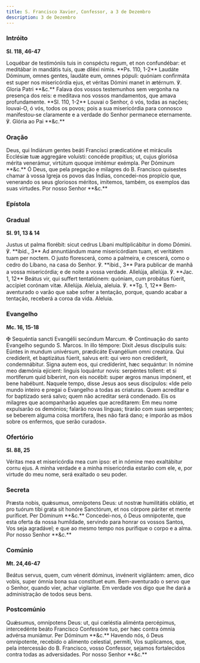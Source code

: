 ```yaml
---
title: S. Francisco Xavier, Confessor, a 3 de Dezembro
description: 3 de Dezembro
---
```


### Intróito

**Sl. 118, 46-47**

<div class="grid grid-cols-2 gap-5">
  <span class="text-justify">
    Loquébar de testimóniis tuis in conspéctu regum, et non confundébar: et
    meditábar in mandátis tuis, quæ diléxi nimis. **Ps. 110, 1-2** Laudáte
    Dóminum, omnes gentes, laudáte eum, omnes pópuli: quóniam confirmáta est
    super nos misericórdia ejus, et véritas Dómini manet in ætérnum. ℣. Gloria
    Patri **&c.**
  </span>
  <span class="text-justify">
    Falava dos vossos testemunhos sem vergonha na presença dos reis: e meditava
    nos vossos mandamentos, que amava profundamente. **Sl. 110, 1-2** Louvai o
    Senhor, ó vós, todas as nações; louvai-O, ó vós, todos os povos; pois a sua
    misericórdia para connosco manifestou-se claramente e a verdade do Senhor
    permanece eternamente. ℣. Glória ao Pai **&c.**
  </span>
</div>

### Oração

<div class="grid grid-cols-2 gap-5">
  <span class="text-justify">
    Deus, qui Indiárum gentes beáti Francísci prædicatióne et miráculis Ecclésiæ
    tuæ aggregáre voluísti: concéde propítius; ut, cujus gloriósa mérita
    venerámur, virtútum quoque imitémur exémpla. Per Dóminum **&c.**
  </span>
  <span class="text-justify">
    Ó Deus, que pela pregação e milagres do B. Francisco quisestes chamar à
    vossa Igreja os povos das Índias, concedei-nos propício que, venerando os
    seus gloriosos méritos, imitemos, também, os exemplos das suas virtudes. Por
    nosso Senhor **&c.**
  </span>
</div>

### Epístola


<LinkCard href="/missal/santos/11-30#epístola" title="S. André, Apóstolo" />

### Gradual

**Sl. 91, 13 & 14**

<div class="grid grid-cols-2 gap-5">
  <span class="text-justify">
    Justus ut palma florébit: sicut cedrus Líbani multiplicábitur in domo
    Dómini. ℣. **ibid., 3** Ad annuntiándum mane misericórdiam tuam, et
    veritátem tuam per noctem.
  </span>
  <span class="text-justify">
    O justo florescerá, como a palmeira, e crescerá, como o cedro do Líbano, na
    casa do Senhor. ℣. **ibid., 3** Para publicar de manhã a vossa misericórdia;
    e de noite a vossa verdade.
  </span>
  <span class="text-justify">
    Allelúja, allelúja. ℣. **Jac. 1, 12** Beátus vir, qui suffert tentatiónem:
    quóniam, cum probátus fúerit, accípiet corónam vitæ. Allelúja.
  </span>
  <span class="text-justify">
    Aleluia, aleluia. ℣. **Tg. 1, 12** Bem-aventurado o varão que sabe sofrer a
    tentação, porque, quando acabar a tentação, receberá a coroa da vida.
    Aleluia.
  </span>
</div>

### Evangelho

**Mc. 16, 15-18**

<div class="grid grid-cols-2 gap-5">
  <span class="text-justify">
    <span class="text-red-500">✠</span> Sequéntia sancti Evangélii secúndum
    Marcum.
  </span>
  <span class="text-justify">
    <span class="text-red-500">✠</span> Continuação do santo Evangelho segundo
    S. Marcos.
  </span>
  <span class="text-justify">
    In illo témpore: Dixit Jesus discípulis suis: Eúntes in mundum univérsum,
    prædicáte Evangélium omni creatúra. Qui credíderit, et baptizátus fúerit,
    salvus erit: qui vero non credíderit, condemnábitur. Signa autem eos, qui
    credíderint, hæc sequántur: In nómine meo dæmónia ejícient: linguis
    loquántur novis: serpéntes tollent: et si mortíferum quid bíberint, non eis
    nocébit: super ægros manus impónent, et bene habébunt.
  </span>
  <span class="text-justify">
    Naquele tempo, disse Jesus aos seus discípulos: «Ide pelo mundo inteiro e
    pregai o Evangelho a todas as criaturas. Quem acreditar e for baptizado será
    salvo; quem não acreditar será condenado. Eis os milagres que acompanharão
    aqueles que acreditarem: Em meu nome expulsarão os demónios; falarão novas
    línguas; tirarão com suas serpentes; se beberem alguma coisa mortífera, lhes
    não fará dano; e imporão as mãos sobre os enfermos, que serão curados».
  </span>
</div>

### Ofertório

**Sl. 88, 25**

<div class="grid grid-cols-2 gap-5">
  <span class="text-justify">
    Véritas mea et misericórdia mea cum ipso: et in nómine meo exaltábitur cornu
    ejus.
  </span>
  <span class="text-justify">
    A minha verdade e a minha misericórdia estarão com ele, e, por virtude do
    meu nome, será exaltado o seu poder.
  </span>
</div>

### Secreta

<div class="grid grid-cols-2 gap-5">
  <span class="text-justify">
    Præsta nobis, quǽsumus, omnípotens Deus: ut nostræ humilitátis oblátio, et
    pro tuórum tibi grata sit honóre Sanctórum, et nos córpore páriter et mente
    puríficet. Per Dóminum **&c.**
  </span>
  <span class="text-justify">
    Concedei-nos, ó Deus omnipotente, que esta oferta da nossa humildade,
    servindo para honrar os vossos Santos, Vos seja agradável; e que ao mesmo
    tempo nos purifique o corpo e a alma. Por nosso Senhor **&c.**
  </span>
</div>

### Comúnio

**Mt. 24,46-47**

<div class="grid grid-cols-2 gap-5">
  <span class="text-justify">
    Beátus servus, quem, cum vénerit dóminus, invénerit vigilántem: amen, dico
    vobis, super ómnia bona sua constítuet eum.
  </span>
  <span class="text-justify">
    Bem-aventurado o servo que o Senhor, quando vier, achar vigilante. Em
    verdade vos digo que lhe dará a administração de todos seus bens.
  </span>
</div>

### Postcomúnio

<div class="grid grid-cols-2 gap-5">
  <span class="text-justify">
    Quǽsumus, omnípotens Deus: ut, qui cœléstia aliménta percépimus,
    intercedénte beáto Francísco Confessóre tuo, per hæc contra ómnia advérsa
    muniámur. Per Dóminum **&c.**
  </span>
  <span class="text-justify">
    Havendo nós, ó Deus omnipotente, recebido o alimento celestial, permiti, Vos
    suplicamos, que, pela intercessão do B. Francisco, vosso Confessor, sejamos
    fortalecidos contra todas as adversidades. Por nosso Senhor **&c.**
  </span>
</div>
